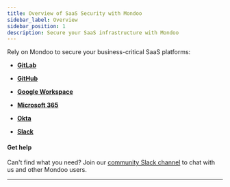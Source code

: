 ```yaml
---
title: Overview of SaaS Security with Mondoo
sidebar_label: Overview
sidebar_position: 1
description: Secure your SaaS infrastructure with Mondoo
---
```


Rely on Mondoo to secure your business-critical SaaS platforms:

- **[GitLab](/platform/infra/saas/gitlab/)**

- **[GitHub](/platform/infra/saas/github/)**

- **[Google Workspace](/platform/infra/saas/google_workspace/)**

- **[Microsoft 365](/platform/infra/saas/ms365/ms365-auto)**

- **[Okta](/platform/infra/saas/okta/)**

- **[Slack](/cnspec/saas/slack/)**

#### Get help

Can't find what you need? Join our <a href="https://mondoo.link/slack">community Slack channel</a> to chat with us and other Mondoo users.

---
